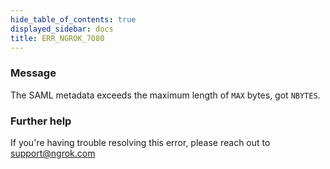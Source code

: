 ```yaml
---
hide_table_of_contents: true
displayed_sidebar: docs
title: ERR_NGROK_7080
---
```


### Message

The SAML metadata exceeds the maximum length of `MAX` bytes, got `NBYTES`.

### Further help

If you're having trouble resolving this error, please reach out to [support@ngrok.com](mailto:support@ngrok.com?subject=Help%20with%20ERR_NGROK_7080)

